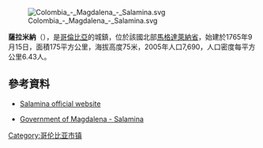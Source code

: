 [[Image:Colombia_-_Magdalena_-_Salamina.svg|right]]

'''薩拉米納'''（{{lang-es|Salamina}}），是[[哥倫比亞|哥倫比亞]]的城鎮，位於該國北部[[馬格達萊納省|馬格達萊納省]]，始建於1765年9月15日，面積175平方公里，海拔高度75米，2005年人口7,690，人口密度每平方公里6.43人。

==參考資料==
*{{es icon}} [https://archive.is/20121206033217/http://www.salamina-magdalena.gov.co/sitio.shtml Salamina official website]
*{{es icon}} [https://web.archive.org/web/20070623030110/http://www.gobmagdalena.gov.co/default.asp?id=10&mnu=10 Government of Magdalena - Salamina]

{{coord|10.4933|N|74.7983|W|source:kolossus-itwiki|display=title}}

{{Colombia-geo-stub}}
[[Category:哥伦比亚市镇|Category:哥伦比亚市镇]]
{{馬格達萊納省直轄市|state=autocollapse}}